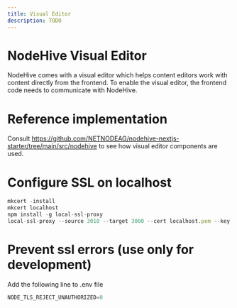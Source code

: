 ```yaml
---
title: Visual Editor
description: TODO
---
```

# NodeHive Visual Editor

NodeHive comes with a visual editor which helps content editors work with content directly from the frontend. To enable the visual editor, the frontend code needs to communicate with NodeHive.

# Reference implementation

Consult https://github.com/NETNODEAG/nodehive-nextjs-starter/tree/main/src/nodehive to see how visual editor components are used.

# Configure SSL on localhost
```js
mkcert -install
mkcert localhost
npm install -g local-ssl-proxy
local-ssl-proxy --source 3010 --target 3000 --cert localhost.pem --key localhost-key.pem
```

# Prevent ssl errors (use only for development)

Add the following line to .env file
```js
NODE_TLS_REJECT_UNAUTHORIZED=0
```